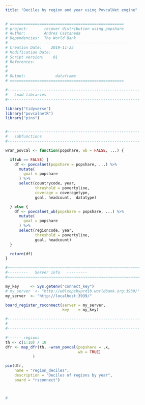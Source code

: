 ```yaml
---
title: "Deciles by region and year using PovcalNet engine"
---
```


```r
# ==================================================
# project:       recover distribution using popshare
# Author:        Andres Castaneda
# Dependencies:  The World Bank
# ----------------------------------------------------
# Creation Date:    2019-11-25
# Modification Date:
# Script version:    01
# References:
#
#
# Output:             dataframe
# ==================================================

#----------------------------------------------------------
#   Load libraries
#----------------------------------------------------------

library("tidyverse")
library("povcalnetR")
library("pins")


#----------------------------------------------------------
#   subfunctions
#----------------------------------------------------------

wran_povcal <- function(popshare, wb = FALSE, ...) {

  if(wb == FALSE) {
    df <- povcalnet(popshare = popshare, ...) %>%
      mutate(
        goal = popshare
      ) %>%
      select(countrycode, year,
             threshold = povertyline,
             coverage = coveragetype,
             goal, headcount,  datatype)

  } else {
    df <- povcalnet_wb(popshare = popshare, ...) %>%
      mutate(
        goal = popshare
      ) %>%
      select(regioncode, year,
             threshold = povertyline,
             goal, headcount)
  }

  return(df)
}

#~~~~~~~~~~~~~~~~~~~~~~~~~~~~~~~~~~~~~~~~~~~~~~~~~~~~~~~~~~
#---------   Server info   ---------
#~~~~~~~~~~~~~~~~~~~~~~~~~~~~~~~~~~~~~~~~~~~~~~~~~~~~~~~~~~

my_key     <- Sys.getenv("connect_key")
# my_server  <- "http://w0lxopshyprd1b.worldbank.org:3939/"
my_server  <- "http://localhost:3939/"

board_register_rsconnect(server = my_server,
                         key    = my_key)

#----------------------------------------------------------
#
#----------------------------------------------------------

#------ regions
th <- c(1:10) / 10
dfr <- map_dfr(th, ~wran_povcal(popshare = .x,
                                wb = TRUE)
            )

pin(dfr,
    name = "region_deciles",
    description = "Deciles of regions by year",
    board = "rsconnect")



# 

```
